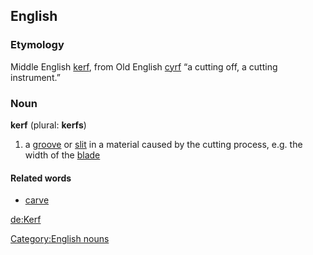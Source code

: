 ==English==
=== Etymology ===
Middle English [[kerf]], from Old English [[cyrf]] “a cutting off, a cutting instrument.”

===Noun===
[[Category:English nouns]]
'''kerf''' (plural: '''kerfs''')
# a [[groove]] or [[slit]] in a material caused by the cutting process, e.g. the width of the [[blade]]

==== Related words ====
* [[carve]]

[[de:Kerf]]